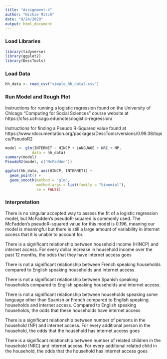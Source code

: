 ```yaml
---
title: "Assignment-4"
author: "Nickie Mitch"
date: "9/24/2020"
output: html_document
---
```


### Load Libraries
```r
library(tidyverse)
library(ggplot2)
library(DescTools)
```

### Load Data
```r
hh_data <- read_csv("simple_hh_data3.csv")
```

### Run Model and Rough Plot 
Instructions for running a logistic regression found on the University of Chicago "Computing for Social Sciences" course website at https://cfss.uchicago.edu/notes/logistic-regression/\

Instructions for finding a Pseudo R-Squared value found at https://www.rdocumentation.org/packages/DescTools/versions/0.99.38/topics/PseudoR2 
 
```r
model <- glm(INTERNET ~ HINCP + LANGUAGE + NRC + NP, 
            data = hh_data)
summary(model)
PseudoR2(model, c("McFadden"))
```
```r
ggplot(hh_data, aes(HINCP, INTERNET)) +
  geom_point() +
  geom_smooth(method = "glm",
              method.args = list(family = "binomial"),
              se = FALSE)
```

### Interpretation 

There is no singular accepted way to assess the fit of a logistic regression model, but McFadden's pseudoR-squared is commonly used. The McFadden's pseudoR-squared value for this model is 0.196, meaning  our model is meaningful but there is still a large amount of variability in internet access that it is unable to account for. 

There is a significant relationship between household income (HINCP) and internet access. For every dollar increase in household income over the past 12 months, the odds that they have internet access goes 

There is not a significant relationship between French speaking households compared to English speaking households and internet access. 

There is not a significant relationship between Spanish speaking households compared to English speaking households and internet access. 

There is not a significant relationship between households speaking some language other than Spanish or French compared to English speaking households and internet access. Compared to English speaking households, the odds that these households have internet access

There is a significant relationship between number of persons in the household (NP) and internet access. For every additional person in the household, the odds that the household has internet access goes 

There is a significant relationship between number of related children in the household (NRC) and internet access. For every additional related child in the household, the odds that the household has internet access goes


